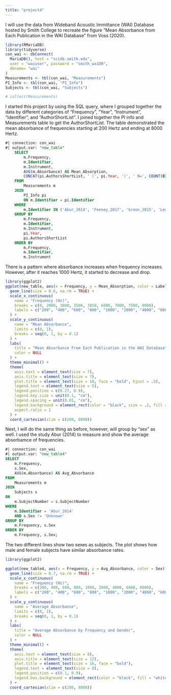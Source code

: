 ```yaml
---
title: "project4"
---
```


I will use the data from Wideband Acoustic Immittance (WAI) Database hosted by Smith College to recreate the figure "Mean Absorbance from Each Publication in the WAI Database" from Voss (2020).

```r
library(RMariaDB)
library(tidyverse)
con_wai <- dbConnect(
  MariaDB(), host = "scidb.smith.edu",
  user = "waiuser", password = "smith_waiDB", 
  dbname= "wai"
)
Measurements <- tbl(con_wai, "Measurements")
PI_Info <- tbl(con_wai, "PI_Info")
Subjects <- tbl(con_wai, "Subjects")

# collect(Measurements)
```

I started this project by using the SQL query, where I grouped together the data by different categories of "Frequency", "Year", "Instrument", "Identifier", and "AuthorShortList". I joined together the PI info and Measurements table to get the AuthorShortList. The table demonstrated the mean absorbance of frequencies starting at 200 Hertz and ending at 8000 Hertz.

```sql
#| connection: con_wai
#| output.var: "new_table"
    SELECT 
        m.Frequency,
        m.Identifier,
        m.Instrument,
        AVG(m.Absorbance) AS Mean_Absorption, 
        CONCAT(pi.AuthorsShortList, ' (', pi.Year, ')', ' N=', COUNT(DISTINCT CONCAT(m.SubjectNumber, '-', m.Ear)),'; ', m.Instrument) AS Label
    FROM 
        Measurements m
    JOIN 
        PI_Info pi
        ON m.Identifier = pi.Identifier
    WHERE 
        m.Identifier IN ('Abur_2014', 'Feeney_2017', 'Groon_2015', 'Lewis_2015', 'Lui_2008', 'Rosowski_2012', 'Shahnaz_2006', 'Shaver_2013', 'Sun_2016', 'Voss_1994', 'Voss_2010', 'Werner_2010')
    GROUP BY 
        m.Frequency, 
        m.Identifier, 
        m.Instrument, 
        pi.Year, 
        pi.AuthorsShortList
    ORDER BY 
        m.Frequency, 
        m.Identifier, 
        m.Instrument
```

There is a pattern where absorbance increases when frequency increases. However, after it reaches 1000 Hertz, it started to decrease and drop.

```r
library(ggplot2)
ggplot(new_table, aes(x = Frequency, y = Mean_Absorption, color = Label)) +
  geom_line(size = 0.6, na.rm = TRUE) +  
  scale_x_continuous(
    name = "Frequency (Hz)",
    breaks = c(0, 2000, 3000, 3500, 3850, 6000, 7000, 7500, 8000),
    labels = c("200", "400", "600", "800", "1000", "2000", "4000", "6000", "8000")
  ) +
  scale_y_continuous(
    name = "Mean Absorbance",
    limits = c(0, 1), 
    breaks = seq(0, 1, by = 0.1)  
  ) +
  labs(
    title = "Mean Absorbance From Each Publication in the WAI Database",  
    color = NULL 
  ) +
  theme_minimal() + 
  theme(
    axis.text = element_text(size = 7),
    axis.title = element_text(size = 7),
    plot.title = element_text(size = 10, face = "bold", hjust = .5),
    legend.text = element_text(size = 5),
    legend.position = c(0.27, 0.9),
    legend.key.size = unit(0.1, "cm"),
    legend.spacing = unit(0.01, "cm"),
    legend.background = element_rect(color = "black", size = .2, fill = "white"),
    aspect.ratio = 1
  ) +
  coord_cartesian(xlim = c(200, 8000))
```

Next, I will do the same thing as before, however, will group by "sex" as well. I used the study Abur (2014) to measure and show the average absorbamce of frequencies.

```sql
#| connection: con_wai
#| output.var: "new_table4"
SELECT 
    m.Frequency, 
    s.Sex, 
    AVG(m.Absorbance) AS Avg_Absorbance
FROM 
    Measurements m
JOIN 
    Subjects s
ON 
    m.SubjectNumber = s.SubjectNumber
WHERE 
    m.Identifier = 'Abur_2014'
    AND s.Sex != 'Unknown'
GROUP BY 
    m.Frequency, s.Sex
ORDER BY 
    m.Frequency, s.Sex;

```

The two different lines show two sexes as subjects. The plot shows how male and female subjects have similar absorbance rates.

```r
library(ggplot2)

ggplot(new_table4, aes(x = Frequency, y = Avg_Absorbance, color = Sex)) +
  geom_line(size = 0.7, na.rm = TRUE) +
  scale_x_continuous(
    name = "Frequency (Hz)",
    breaks = c(200, 400, 600, 800, 1000, 2000, 4000, 6000, 8000),
    labels = c("200", "400", "600", "800", "1000", "2000", "4000", "6000", "8000")
  ) +
  scale_y_continuous(
    name = "Average Absorbance",
    limits = c(0, 1), 
    breaks = seq(0, 1, by = 0.1)
  ) +
  labs(
    title = "Average Absorbance by Frequency and Gender",
    color = NULL 
  ) +
  theme_minimal() +
  theme(
    axis.text = element_text(size = 8),
    axis.title = element_text(size = 12),
    plot.title = element_text(size = 16, face = "bold"),
    legend.text = element_text(size = 8),
    legend.position = c(0.1, 0.9),
    legend.box.background = element_rect(color = "black", fill = "white", size = 0.5) 
  ) +
  coord_cartesian(xlim = c(200, 8000)) 
```
